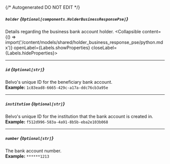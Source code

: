 {/* Autogenerated DO NOT EDIT  */}

##### `holder` *{`Optional[components.HolderBusinessResponsePse]`}*
Details regarding the business bank account holder.
<Collapsible content={() => import('/content/models/shared/holder_business_response_pse/python.mdx')} openLabel={Labels.showProperties} closeLabel={Labels.hideProperties}>
</Collapsible>

---
##### `id` *{`Optional[str]`}*
Belvo's unique ID for the beneficiary bank account.
<br/>
**Example:** `1c83ead8-6665-429c-a17a-ddc76cb3a95e`

---
##### `institution` *{`Optional[str]`}*
Belvo's unique ID for the institution that the bank account is created in.
<br/>
**Example:** `f512d996-583a-4a91-8b5b-eba2e103b068`

---
##### `number` *{`Optional[str]`}*
The bank account number.
<br/>
**Example:** `******1213`


